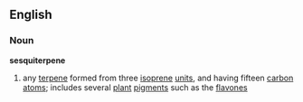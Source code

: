 ==English==
===Noun===
'''sesquiterpene'''
#{{chemistry}} any [[terpene]] formed from three [[isoprene]] [[unit]]s, and having fifteen [[carbon]] [[atom]]s; includes several [[plant]] [[pigment]]s such as the [[flavone]]s